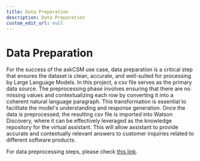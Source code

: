 ```yaml
---
title: Data Preparation
description: Data Preparation
custom_edit_url: null
---
```


# Data Preparation

For the success of the askCSM use case, data preparation is a critical step that ensures the dataset is clean, accurate, and well-suited for processing by Large Language Models. In this project, a csv file serves as the primary data source. The preprocessing phase involves ensuring that there are no missing values and contextualizing each row by converting it into a coherent natural language paragraph. This transformation is essential to facilitate the model's understanding and response generation. Once the data is preprocessed, the resulting csv file is imported into Watson Discovery, where it can be effectively leveraged as the knowledge repository for the virtual assistant. This will allow assistant to provide accurate and contextually relevant answers to customer inquiries related to different software products.

For data preprocessing steps, please check [this link](/02-Create/01-Data%20Preprocessing.mdx).
